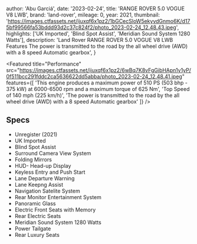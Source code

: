 
  author: 'Abu Garciá',
  date: '2023-02-24',
  title: 'RANGE ROVER 5.0 VOGUE V8 LWB',
  brand: 'land-rover',
  mileage: 0,
  year: 2021,
  thumbnail: 'https://images.ctfassets.net/ijuxqf6x1pz2/1bGCecSloW5ekyvdGnmo6K/d175bf99566fa53bddd93d2c37c824f2/photo_2023-02-24_12.48.43.jpeg',
  highlights: ['UK Imported', 'Blind Spot Assist', 'Meridian Sound System 1280 Watts'],
  description:
    'Land Rover RANGE ROVER 5.0 VOGUE V8 LWB Features The power is transmitted to the road by the all wheel drive (AWD) with a 8 speed Automatic gearbox',
}


<Featured
  title="Performance"
  src="https://images.ctfassets.net/ijuxqf6x1pz2/6wBq7K8vFgGibHApn1y1yP/0f511bcc291fddc2ca5636622dd5abba/photo_2023-02-24_12.48.41.jpeg"
  features={[
    'This engine produces a maximum power of 510 PS (503 bhp - 375 kW) at 6000-6500 rpm and a maximum torque of 625 Nm',
    'Top Speed of 140 mph (225 km/h)',
    'The power is transmitted to the road by the all wheel drive (AWD) with a 8 speed Automatic gearbox'
  ]}
/>

## Specs
* Unregister (2021)
* UK Imported 
* Blind Spot Assist 
* Surround Camera View System 
* Folding Mirrors
* HUD- Head-up Display
* Keyless Entry and Push Start 
* Lane Departure Warning
* Lane Keepng Assist 
* Navigation Satelite System 
* Rear Monitor Entertainment System 
* Panoramic Glass 
* Electric Front Seats with Memory 
* Rear Electric Seats 
* Meridian Sound System 1280 Watts 
* Power Tailgate 
* Rear Luxury Seats

<Featured
  title="22” Wheels"
  src="https://images.ctfassets.net/ijuxqf6x1pz2/27FH1DrT4Pz2lKfpZNIUFq/dedd7cf58538bf9cfc8f6b0f0cd03396/photo_2023-02-24_12.48.31.jpeg"
  features={[]}
/>

